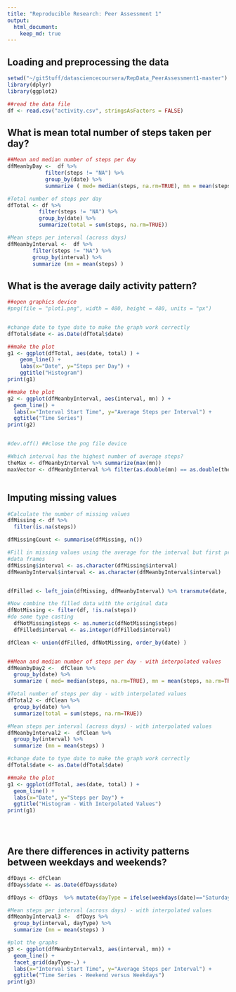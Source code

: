 ```yaml
---
title: "Reproducible Research: Peer Assessment 1"
output: 
  html_document:
    keep_md: true
---
```



## Loading and preprocessing the data
```r

setwd("~/gitStuff/datasciencecoursera/RepData_PeerAssessment1-master")
library(dplyr)
library(ggplot2)

##read the data file
df <- read.csv("activity.csv", stringsAsFactors = FALSE)
```




## What is mean total number of steps taken per day?
```r
##Mean and median number of steps per day
dfMeanbyDay <-  df %>% 
            filter(steps != "NA") %>%
            group_by(date) %>%
            summarize ( med= median(steps, na.rm=TRUE), mn = mean(steps, na.rm=TRUE) )

#Total number of steps per day
dfTotal <- df %>% 
          filter(steps != "NA") %>%
          group_by(date) %>%
          summarize(total = sum(steps, na.rm=TRUE))

#Mean steps per interval (across days)
dfMeanbyInterval <-  df %>% 
        filter(steps != "NA") %>%
        group_by(interval) %>%
        summarize (mn = mean(steps) )

```



## What is the average daily activity pattern?
```r
##open graphics device
#png(file = "plot1.png", width = 480, height = 480, units = "px") 


#change date to type date to make the graph work correctly
dfTotal$date <- as.Date(dfTotal$date)

##make the plot
g1 <- ggplot(dfTotal, aes(date, total) ) + 
    geom_line() +
    labs(x="Date", y="Steps per Day") + 
    ggtitle("Histogram")
print(g1)

##make the plot
g2 <- ggplot(dfMeanbyInterval, aes(interval, mn) ) + 
  geom_line() +
  labs(x="Interval Start Time", y="Average Steps per Interval") + 
  ggtitle("Time Series")
print(g2)


#dev.off() ##close the png file device

#Which interval has the highest number of average steps?
theMax <- dfMeanbyInterval %>% summarize(max(mn))
maxVector <- dfMeanbyInterval %>% filter(as.double(mn) == as.double(theMax)) 



```


## Imputing missing values
```r

#Calculate the number of missing values
dfMissing <- df %>% 
  filter(is.na(steps))

dfMissingCount <- summarise(dfMissing, n())

#Fill in missing values using the average for the interval but first prepare the 
#data frames
dfMissing$interval <- as.character(dfMissing$interval) 
dfMeanbyInterval$interval <- as.character(dfMeanbyInterval$interval) 


dfFilled <- left_join(dfMissing, dfMeanbyInterval) %>% transmute(date, interval, steps=mn)

#Now combine the filled data with the original data
dfNotMissing <- filter(df, !is.na(steps))
#do some type casting
  dfNotMissing$steps <- as.numeric(dfNotMissing$steps)
  dfFilled$interval <- as.integer(dfFilled$interval)

dfClean <- union(dfFilled, dfNotMissing, order_by(date) ) 


##Mean and median number of steps per day - with interpolated values
dfMeanbyDay2 <-  dfClean %>% 
  group_by(date) %>%
  summarize ( med= median(steps, na.rm=TRUE), mn = mean(steps, na.rm=TRUE) )

#Total number of steps per day - with interpolated values
dfTotal2 <- dfClean %>% 
  group_by(date) %>%
  summarize(total = sum(steps, na.rm=TRUE))

#Mean steps per interval (across days) - with interpolated values
dfMeanbyInterval2 <-  dfClean %>% 
  group_by(interval) %>%
  summarize (mn = mean(steps) )

#change date to type date to make the graph work correctly
dfTotal$date <- as.Date(dfTotal$date)

##make the plot
g1 <- ggplot(dfTotal, aes(date, total) ) + 
  geom_line() +
  labs(x="Date", y="Steps per Day") + 
  ggtitle("Histogram - With Interpolated Values")
print(g1)





```



## Are there differences in activity patterns between weekdays and weekends?
```r
dfDays <- dfClean
dfDays$date <- as.Date(dfDays$date)

dfDays <- dfDays  %>% mutate(dayType = ifelse(weekdays(date)=="Saturday" | weekdays(date)=="Sunday", "weekend", "weekday"))

#Mean steps per interval (across days) - with interpolated values
dfMeanbyInterval3 <-  dfDays %>% 
  group_by(interval, dayType) %>%
  summarize (mn = mean(steps) )

#plot the graphs
g3 <- ggplot(dfMeanbyInterval3, aes(interval, mn)) + 
  geom_line() +
  facet_grid(dayType~.) + 
  labs(x="Interval Start Time", y="Average Steps per Interval") + 
  ggtitle("Time Series - Weekend versus Weekdays")
print(g3)

```

